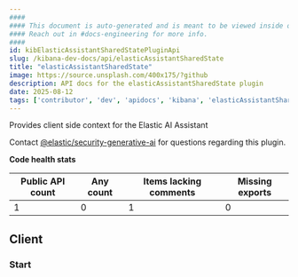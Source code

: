 ```yaml
---
####
#### This document is auto-generated and is meant to be viewed inside our experimental, new docs system.
#### Reach out in #docs-engineering for more info.
####
id: kibElasticAssistantSharedStatePluginApi
slug: /kibana-dev-docs/api/elasticAssistantSharedState
title: "elasticAssistantSharedState"
image: https://source.unsplash.com/400x175/?github
description: API docs for the elasticAssistantSharedState plugin
date: 2025-08-12
tags: ['contributor', 'dev', 'apidocs', 'kibana', 'elasticAssistantSharedState']
---
```


Provides client side context for the Elastic AI Assistant

Contact [@elastic/security-generative-ai](https://github.com/orgs/elastic/teams/security-generative-ai) for questions regarding this plugin.

**Code health stats**

| Public API count  | Any count | Items lacking comments | Missing exports |
|-------------------|-----------|------------------------|-----------------|
| 1 | 0 | 1 | 0 |

## Client

### Start
<DocDefinitionList data={[elasticAssistantSharedStateObj.client.start]}/>

